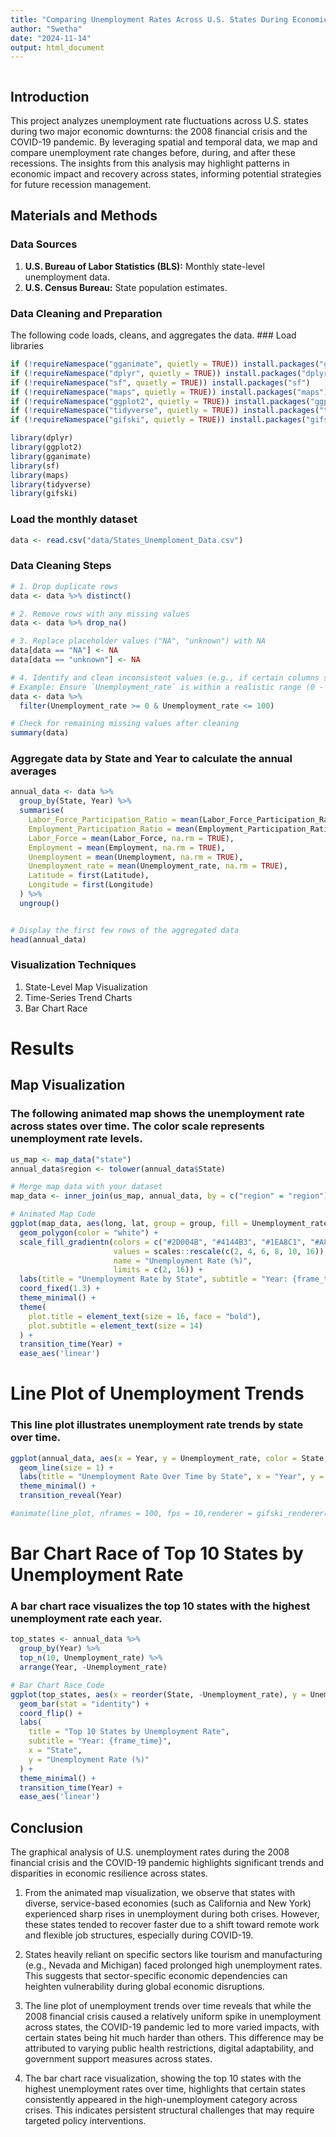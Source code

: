 ```yaml
---
title: "Comparing Unemployment Rates Across U.S. States During Economic Recessions"
author: "Swetha"
date: "2024-11-14"
output: html_document
---
```


```r

```


## Introduction
This project analyzes unemployment rate fluctuations across U.S. states during two major economic downturns: the 2008 financial crisis and the COVID-19 pandemic. By leveraging spatial and temporal data, we map and compare unemployment rate changes before, during, and after these recessions. The insights from this analysis may highlight patterns in economic impact and recovery across states, informing potential strategies for future recession management. 

## Materials and Methods

### Data Sources
1. **U.S. Bureau of Labor Statistics (BLS):** Monthly state-level unemployment data. 
2. **U.S. Census Bureau:** State population estimates. 

### Data Cleaning and Preparation
The following code loads, cleans, and aggregates the data.
### Load libraries
```r
if (!requireNamespace("gganimate", quietly = TRUE)) install.packages("gganimate")
if (!requireNamespace("dplyr", quietly = TRUE)) install.packages("dplyr")
if (!requireNamespace("sf", quietly = TRUE)) install.packages("sf")
if (!requireNamespace("maps", quietly = TRUE)) install.packages("maps")
if (!requireNamespace("ggplot2", quietly = TRUE)) install.packages("ggplot2")
if (!requireNamespace("tidyverse", quietly = TRUE)) install.packages("tidyverse")
if (!requireNamespace("gifski", quietly = TRUE)) install.packages("gifski", type = "binary")

library(dplyr)
library(ggplot2)
library(gganimate)
library(sf)
library(maps)
library(tidyverse)
library(gifski)
```

### Load the monthly dataset 
```r
data <- read.csv("data/States_Unemploment_Data.csv")
```

### Data Cleaning Steps
```r
# 1. Drop duplicate rows
data <- data %>% distinct()

# 2. Remove rows with any missing values
data <- data %>% drop_na()

# 3. Replace placeholder values ("NA", "unknown") with NA
data[data == "NA"] <- NA
data[data == "unknown"] <- NA

# 4. Identify and clean inconsistent values (e.g., if certain columns should only contain specific ranges or categories)
# Example: Ensure `Unemployment_rate` is within a realistic range (0 - 100)
data <- data %>%
  filter(Unemployment_rate >= 0 & Unemployment_rate <= 100)

# Check for remaining missing values after cleaning
summary(data)
```

### Aggregate data by State and Year to calculate the annual averages
```r
annual_data <- data %>%
  group_by(State, Year) %>%
  summarise(
    Labor_Force_Participation_Ratio = mean(Labor_Force_Participation_Ratio, na.rm = TRUE),
    Employment_Participation_Ratio = mean(Employment_Participation_Ratio, na.rm = TRUE),
    Labor_Force = mean(Labor_Force, na.rm = TRUE),
    Employment = mean(Employment, na.rm = TRUE),
    Unemployment = mean(Unemployment, na.rm = TRUE),
    Unemployment_rate = mean(Unemployment_rate, na.rm = TRUE),
    Latitude = first(Latitude),
    Longitude = first(Longitude)
  ) %>%
  ungroup()


# Display the first few rows of the aggregated data
head(annual_data)
```
### Visualization Techniques
1. State-Level Map Visualization
2. Time-Series Trend Charts
3. Bar Chart Race


# Results
## Map Visualization
### The following animated map shows the unemployment rate across states over time. The color scale represents unemployment rate levels.
```r
us_map <- map_data("state")
annual_data$region <- tolower(annual_data$State)

# Merge map data with your dataset
map_data <- inner_join(us_map, annual_data, by = c("region" = "region"))

# Animated Map Code
ggplot(map_data, aes(long, lat, group = group, fill = Unemployment_rate)) +
  geom_polygon(color = "white") +
  scale_fill_gradientn(colors = c("#2D004B", "#4144B3", "#1EA8C1", "#A8E200", "#FFDD00", "#FF6600"),
                       values = scales::rescale(c(2, 4, 6, 8, 10, 16)),
                       name = "Unemployment Rate (%)",
                       limits = c(2, 16)) +
  labs(title = "Unemployment Rate by State", subtitle = "Year: {frame_time}") +
  coord_fixed(1.3) +
  theme_minimal() +
  theme(
    plot.title = element_text(size = 16, face = "bold"),
    plot.subtitle = element_text(size = 14)
  ) +
  transition_time(Year) +
  ease_aes('linear')

```

# Line Plot of Unemployment Trends
### This line plot illustrates unemployment rate trends by state over time.
```r
ggplot(annual_data, aes(x = Year, y = Unemployment_rate, color = State, group = State)) +
  geom_line(size = 1) +
  labs(title = "Unemployment Rate Over Time by State", x = "Year", y = "Unemployment Rate (%)") +
  theme_minimal() +
  transition_reveal(Year)

#animate(line_plot, nframes = 100, fps = 10,renderer = gifski_renderer())
```

# Bar Chart Race of Top 10 States by Unemployment Rate
### A bar chart race visualizes the top 10 states with the highest unemployment rate each year.
```r
top_states <- annual_data %>%
  group_by(Year) %>%
  top_n(10, Unemployment_rate) %>%
  arrange(Year, -Unemployment_rate)

# Bar Chart Race Code
ggplot(top_states, aes(x = reorder(State, -Unemployment_rate), y = Unemployment_rate, fill = State)) +
  geom_bar(stat = "identity") +
  coord_flip() +
  labs(
    title = "Top 10 States by Unemployment Rate",
    subtitle = "Year: {frame_time}",
    x = "State",
    y = "Unemployment Rate (%)"
  ) +
  theme_minimal() +
  transition_time(Year) +
  ease_aes('linear')


```

## Conclusion
The graphical analysis of U.S. unemployment rates during the 2008 financial crisis and the COVID-19 pandemic highlights significant trends and disparities in economic resilience across states.

1. From the animated map visualization, we observe that states with diverse, service-based economies (such as California and New York) experienced sharp rises in unemployment during both crises. However, these states tended to recover faster due to a shift toward remote work and flexible job structures, especially during COVID-19.

2. States heavily reliant on specific sectors like tourism and manufacturing (e.g., Nevada and Michigan) faced prolonged high unemployment rates. This suggests that sector-specific economic dependencies can heighten vulnerability during global economic disruptions.


3. The line plot of unemployment trends over time reveals that while the 2008 financial crisis caused a relatively uniform spike in unemployment across states, the COVID-19 pandemic led to more varied impacts, with certain states being hit much harder than others. This difference may be attributed to varying public health restrictions, digital adaptability, and government support measures across states.

4. The bar chart race visualization, showing the top 10 states with the highest unemployment rates over time, highlights that certain states consistently appeared in the high-unemployment category across crises. This indicates persistent structural challenges that may require targeted policy interventions.
